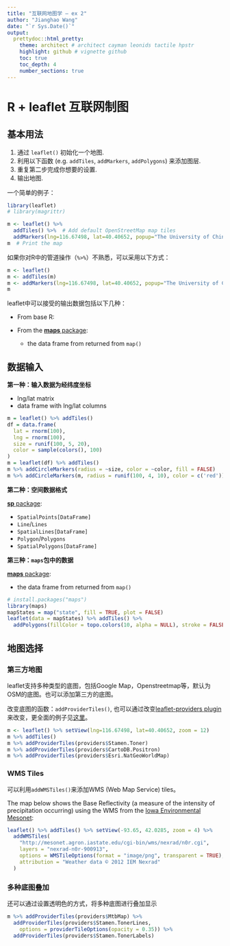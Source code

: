 ```yaml
---
title: "互联网地图学 — ex 2"
author: "Jianghao Wang"
date: "`r Sys.Date()`"
output:
  prettydoc::html_pretty:
    theme: architect # architect cayman leonids tactile hpstr
    highlight: github # vignette github
    toc: true
    toc_depth: 4
    number_sections: true
---
```


# R + leaflet 互联网制图

## 基本用法 
1. 通过 `leaflet()` 初始化一个地图.
2. 利用以下函数 (e.g. `addTiles`, `addMarkers`, `addPolygons`) 来添加图层.
3. 重复第二步完成你想要的设置.
4. 输出地图.

一个简单的例子：

```r
library(leaflet)
# library(magrittr)

m <- leaflet() %>%
  addTiles() %>%  # Add default OpenStreetMap map tiles
  addMarkers(lng=116.67498, lat=40.40652, popup="The University of Chinese Academy of Sciences")
m  # Print the map
```

如果你对R中的管道操作（`%>%`）不熟悉，可以采用以下方式：

```r
m <- leaflet()
m <- addTiles(m)
m <- addMarkers(lng=116.67498, lat=40.40652, popup="The University of Chinese Academy of Sciences")
m
```
leaflet中可以接受的输出数据包括以下几种：

- From base R:

- From the [**maps** package](http://cran.rstudio.com/package=maps):
    - the data frame from returned from `map()`

## 数据输入

**第一种：输入数据为经纬度坐标**

- lng/lat matrix
- data frame with lng/lat columns

```r
m = leaflet() %>% addTiles()
df = data.frame(
  lat = rnorm(100),
  lng = rnorm(100),
  size = runif(100, 5, 20),
  color = sample(colors(), 100)
)
m = leaflet(df) %>% addTiles()
m %>% addCircleMarkers(radius = ~size, color = ~color, fill = FALSE)
m %>% addCircleMarkers(m, radius = runif(100, 4, 10), color = c('red'))
```

**第二种：空间数据格式**

[**sp** package](http://cran.rstudio.com/package=sp):

- `SpatialPoints[DataFrame]`
- `Line`/`Lines`
- `SpatialLines[DataFrame]`
- `Polygon`/`Polygons`
- `SpatialPolygons[DataFrame]`

**第三种：`maps`包中的数据**

[**maps** package](http://cran.rstudio.com/package=maps):

- the data frame from returned from `map()`

```r
# install.packages("maps")
library(maps)
mapStates = map("state", fill = TRUE, plot = FALSE)
leaflet(data = mapStates) %>% addTiles() %>%
  addPolygons(fillColor = topo.colors(10, alpha = NULL), stroke = FALSE)
```

## 地图选择

### 第三方地图
leaflet支持多种类型的底图，包括Google Map，Openstreetmap等，默认为OSM的底图。也可以添加第三方的底图。

改变底图的函数：`addProviderTiles()`, 也可以通过改变[leaflet-providers plugin](https://github.com/leaflet-extras/leaflet-providers)来改变，更全面的例子见[这里](http://leaflet-extras.github.io/leaflet-providers/preview/index.html)。

```r
m <- leaflet() %>% setView(lng=116.67498, lat=40.40652, zoom = 12)
m %>% addTiles()
m %>% addProviderTiles(providers$Stamen.Toner)
m %>% addProviderTiles(providers$CartoDB.Positron)
m %>% addProviderTiles(providers$Esri.NatGeoWorldMap)
```

### WMS Tiles
可以利用`addWMSTiles()`来添加WMS (Web Map Service) tiles。

The map below shows the Base Reflectivity (a measure of the intensity of precipitation occurring) using the WMS from the [Iowa Environmental Mesonet ](http://mesonet.agron.iastate.edu):

```r
leaflet() %>% addTiles() %>% setView(-93.65, 42.0285, zoom = 4) %>%
  addWMSTiles(
    "http://mesonet.agron.iastate.edu/cgi-bin/wms/nexrad/n0r.cgi",
    layers = "nexrad-n0r-900913",
    options = WMSTileOptions(format = "image/png", transparent = TRUE),
    attribution = "Weather data © 2012 IEM Nexrad"
  )
```

### 多种底图叠加
还可以通过设置透明色的方式，将多种底图进行叠加显示

```r
m %>% addProviderTiles(providers$MtbMap) %>%
  addProviderTiles(providers$Stamen.TonerLines,
    options = providerTileOptions(opacity = 0.35)) %>%
  addProviderTiles(providers$Stamen.TonerLabels)
```
